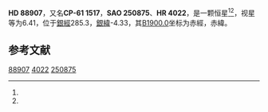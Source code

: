 {{Starbox begin
| name = HD 88907
}}
{{Starbox observe
| epoch = [[J2000.0|J2000.0]]
| constell = {{星座名待查}}<ref name=SIMBAD>{{cite web
 | url=http://simbad.u-strasbg.fr/simbad/sim-id?Ident=HR+4022
 | title =Pulsating variable Star
 | publisher=Centre de Données astronomiques de Strasbourg
 | work=SIMBAD
 | accessdate=2012-07-13}}</ref><ref name=DATA>{{cite web
 | url=http://vizier.u-strasbg.fr/viz-bin/VizieR-5?-out.add=.&-source=5050&-corr=PK=HR&-out.max=9999&HR=4022
 | title=VizieR Detailed Page
 | accessdate=2012-07-13
 | archive-date=2016-03-05
 | archive-url=https://web.archive.org/web/20160305205844/http://vizier.u-strasbg.fr/viz-bin/VizieR-5?-out.add=.&-source=5050&-corr=PK=HR&-out.max=9999&HR=4022
 | dead-url=no
 }}</ref>
| 星官 = 
| ra = {{RA|10|13|21.2}}<ref name=SIMBAD /><ref name=DATA />
| dec = {{DEC|-61|39|32}}<ref name=SIMBAD /><ref name=DATA />
| appmag_v = 6.41<ref name=SIMBAD /><ref name=DATA />
}}
{{Starbox character
| class = B2V<ref name=SIMBAD /><ref name=DATA />
| b-v = -0.11<ref name=SIMBAD /><ref name=DATA />
| u-b = -0.66<ref name=SIMBAD /><ref name=DATA />
| r-i = <ref name=SIMBAD /><ref name=DATA />
| variable = 
}}
{{Starbox astrometry
| radial_v = -0.66
| prop_mo_ra = 13
| parallax = 
| p_error = 
}}
{{Starbox catalog
| names =CP-61 1517，[[SAO星表|SAO]] 250875，[[HD星表|HD]] 88907，[[HR星表|HR]] 4022}}
{{Starbox reference |Simbad=HR+4022}}
{{Starbox end}}

'''HD 88907'''，又名'''CP-61 1517'''，'''SAO 250875'''、'''HR 4022'''，是一颗恒星<ref name=SIMBAD /><ref name=DATA />，视星等为6.41，位于[[銀道座標系|銀經]]285.3，[[銀道座標系|銀緯]]-4.33，其[[B1900.0|B1900.0]]坐标为赤經{{RA|10|10|5.6}}，赤緯{{DEC|-61|-4.33|47}}。

== 参考文献 ==
{{reflist}}

{{star-stub}}

[[Category:HD和HDE天體|88907]]
[[Category:HR天體|4022]]
[[Category:SAO天體|250875]]